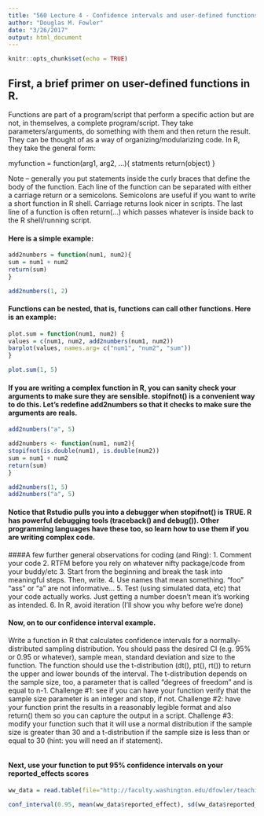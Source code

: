 ```yaml
---
title: "560 Lecture 4 - Confidence intervals and user-defined functions"
author: "Douglas M. Fowler"
date: "3/26/2017"
output: html_document
---
```


```r
knitr::opts_chunk$set(echo = TRUE)
```

## First, a brief primer on user-defined functions in R.  
Functions are part of a program/script that perform a specific action but are not, in themselves, a complete program/script.  They take parameters/arguments, do something with them and then return the result.  They can be thought of as a way of organizing/modularizing code.  In R, they take the general form:

myfunction = function(arg1, arg2, ...){
statments
return(object)
}

Note -- generally you put statements inside the curly braces that define the body of the function.  Each line of the function can be separated with either a carriage return or a semicolons.  Semicolons are useful if you want to write a short function in R shell.  Carriage returns look nicer in scripts. The last line of a function is often return(...) which passes whatever is inside back to the R shell/running script. 

#### Here is a simple example:
```r
add2numbers = function(num1, num2){
sum = num1 + num2
return(sum)
}

add2numbers(1, 2)
```

#### Functions can be nested, that is, functions can call other functions. Here is an example:
```r
plot.sum = function(num1, num2) {
values = c(num1, num2, add2numbers(num1, num2))
barplot(values, names.arg= c("num1", "num2", "sum"))
}

plot.sum(1, 5)
```

#### If you are writing a complex function in R, you can sanity check your arguments to make sure they are sensible.  stopifnot() is a convenient way to do this. Let's redefine add2numbers so that it checks to make sure the arguments are reals.
```r
add2numbers("a", 5)

add2numbers <- function(num1, num2){
stopifnot(is.double(num1), is.double(num2))
sum = num1 + num2
return(sum)
}

add2numbers(1, 5)
add2numbers("a", 5)
```

#### Notice that Rstudio pulls you into a debugger when stopifnot() is TRUE.  R has powerful debugging tools (traceback() and debug()).  Other programming languages have these too, so learn how to use them if you are writing complex code.

####A few further general observations for coding (and Ring):
1.  Comment your code
2.  RTFM before you rely on whatever nifty package/code from your buddy/etc
3.  Start from the beginning and break the task into meaningful steps.  Then, write.
4.  Use names that mean something.  "foo" "ass" or "a" are not informative...
5.  Test (using simulated data, etc) that your code actually works.  Just getting a number doesn't mean it's working as intended.
6.  In R, avoid iteration (I'll show you why before we're done)

#### Now, on to our confidence interval example. 
Write a function in R that calculates confidence intervals for a normally-distributed sampling distribution.  You should pass the desired CI (e.g. 95% or 0.95 or whatever), sample mean, standard deviation and size to the function.  The function should use the t-distribution  (dt(), pt(), rt()) to return the upper and lower bounds of the interval.  The t-distribution depends on the sample size, too, a parameter that is called "degrees of freedom" and is equal to n-1.  Challenge #1: see if you can have your function verify that the sample size parameter is an integer and stop, if not.  Challenge #2: have your function print the results in a reasonably legible format and also return() them so you can capture the output in a script.  Challenge #3: modify your function such that it will use a normal distribution if the sample size is greater than 30 and a t-distribution if the sample size is less than or equal to 30 (hint: you will need an if statement).

```r

```

#### Next, use your function to put 95% confidence intervals on your reported_effects scores
```r
ww_data = read.table(file="http://faculty.washington.edu/dfowler/teaching/2016/GNOM560/560_ww_data.txt", header = T, sep = '\t')

conf_interval(0.95, mean(ww_data$reported_effect), sd(ww_data$reported_effect), length(ww_data$reported_effect))
```
